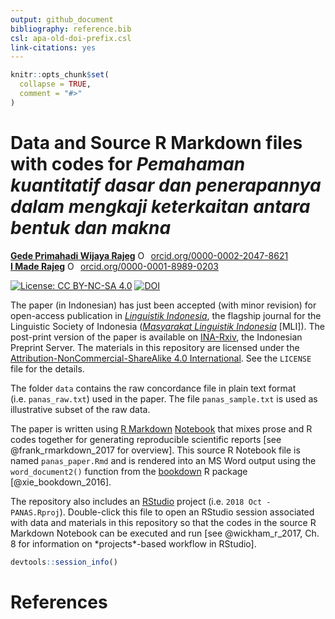```yaml
---
output: github_document
bibliography: reference.bib
csl: apa-old-doi-prefix.csl
link-citations: yes
---
```


<!-- README.md is generated from README.Rmd. Please edit that file -->


```r
knitr::opts_chunk$set(
  collapse = TRUE,
  comment = "#>"
)
```
# Data and Source R Markdown files with codes for *Pemahaman kuantitatif dasar dan penerapannya dalam mengkaji keterkaitan antara bentuk dan makna*

[__Gede Primahadi Wijaya Rajeg__](https://figshare.com/authors/Gede_Primahadi_Wijaya_Rajeg/1234749) 
<a itemprop="sameAs" content="https://orcid.org/0000-0002-2047-8621" href="https://orcid.org/0000-0002-2047-8621" target="orcid.widget" rel="noopener noreferrer" style="vertical-align:top;"><img src="https://orcid.org/sites/default/files/images/orcid_16x16.png" style="width:1em;margin-right:.5em;" alt="ORCID iD icon">orcid.org/0000-0002-2047-8621</a>
<br>[__I Made Rajeg__](https://figshare.com/authors/I_Made_Rajeg/4052377)  <a itemprop="sameAs" content="https://orcid.org/0000-0001-8989-0203" href="https://orcid.org/0000-0001-8989-0203" target="orcid.widget" rel="noopener noreferrer" style="vertical-align:top;"><img src="https://orcid.org/sites/default/files/images/orcid_16x16.png" style="width:1em;margin-right:.5em;" alt="ORCID iD icon">orcid.org/0000-0001-8989-0203</a>

[![License: CC BY-NC-SA 4.0](https://licensebuttons.net/l/by-nc-sa/4.0/80x15.png)](https://creativecommons.org/licenses/by-nc-sa/4.0/) [![DOI](https://img.shields.io/badge/doi-10.26180/5c6e1160b8d8a-blue.svg?style=popout&labelColor=lightgray&logo=data%3Aimage%2Fpng%3Bbase64%2CiVBORw0KGgoAAAANSUhEUgAAABYAAAAUCAYAAACJfM0wAAAFP0lEQVR42pWU61MTVxjG4zgKOvamtvUynVEIgkWrFQOEik0VWoEkkOxuZMkmIZfdJHtJyJVAqQZvWAcEJSHBQAERGYPoKCMkAokFDBA2BOVSO37wT6EbP9jWS63PzJnZ2XnPb855z%2FM%2BrHcJo4dTMXr0iJMWbHQvshs9y2mGCBfaMJ0LFMzkCL9kfaDWFCmpz6FMaD1Kj9ShcyOTF%2BYhbttSWndnOLMhwgGPR3KAlZnDALADc24sqdB%2F9r%2BownJyh1BmHC%2FT26s0sYcEMddX7l5K93tj6chknrhuOlvc2vODVIWDWrkQMTQxqxeCTBveCVxlThrlQNvO8eU7BVLyHHS%2BoRKNPew%2F%2BwTRe1dS8FBpSW3kMEBYyzRVxTKjSYAYfhNp7TqRocYsC975AqPDW98KDmfBW5krjg7lS84wm3rhpiYtGg9aW1YO4rdcudWTWaAFF2MWvtZSV97UXKkO369W0%2BNWNDbqVtPBaygd6MJoet0b4OfsoqRIDmgNcUE5X0rq4CtXFPi839EW32sLgSV4PV9tLKutN6pDgzg%2BP2CxzF921C7YVPZ4vdQSazHpo3cR1urqmn9BPfGMXe4%2F2aYAVkhMc4A%2BmQS3g%2FUN1WT8ht03tp94UAhqYJUZQEO3JOcXFFh75CDROZFm882yTzNtMrqXU%2B%2B0LaUqPE%2F3kJ3P0j9KMIsoKonlXk45wrx6tGtof8UMB8Q9hXKtAK%2B26mb7yKvTR8Xh4uJtGIatcy471%2Fuvf7N7RChEAvkQOcUrtf5ezCcGG%2FNk7XPptrbFtEetz9J3JMCQ2rSZRT2%2FmuR6%2Bi3X%2FQf7xpD1GBnOghzqkzhe3uFRGRd9b%2FgVPUnskVaacINIq%2Bv%2FvqI2miW2TPBEvtut3Aw%2FBK1N1JQiBiULpYN1eGzA61rcp%2Fcsp1pGtIXmu0cqjKpyQgRB%2FrWvg%2FGwf5MqNCCXXGo0JRxSI0LNUY4YjzBtnMoVCxM1ZQoqlQEHqhlrtWrpYapx4SeLd3G39e5ZrnGczxe9PMFr8oczNzXNF8mJBb8Z9raZi6SURXVST03kAl1TOUBxoob59zHT6KtJ5W53nmZ6uFszHzJY4pdqf106gbtnuepmWrz9dfAQF84YaOHgDYsiHTofOCVpaLQIpJQXhsmXrXgFLkWofKGMipUpzUiFx00qw%2Fe16sh9q36mn1A96AX4up93MhvWO1%2FwkhF%2FB9sA6WRjpQK8LZ5mM9LXcIwOKsp0NrtQZpjgy007%2FwYrzV8JESNZglB6PkLdEMiNDgFqrRbq7bYKpZFs%2FlGFBRQFksYnhbAq0K9DmNpHXMjWOf61s%2BEpYNLMjQ%2FCTS2IAKa0EIRvegVO6AWPlzz2HVhz8xisvHZcjnsLELn%2FKOwIZYP2oPwE3jm%2Bt6rmibNK2tOFKyS4dYoDOXpuH1C5VvbJ0OiwVRMLKP85IAIM2%2FjyYzZbtGUqGxxhQuZ0JBu4PpMHYCER39zbd4hsX0hxnFlQmbG5oAmw%2FHJKL9IqZw%2BB9u7hAxbXUoZLO3fPo4kGfImRfmsI0UxeDDbnb%2B8IZ15sp%2FdomIm65V5O056KE4QmNlYrv9lFFSOk0Vcgq5rOBrp94UyCGQobMevaUhkPf8r6L7Wv7N3OwB4yfibPxWGcivVK0bkxv2biHsKXUXUSKeV6nAugU7mg1BtPv9S2yO7perErmfU%2Bra6y1nQsZ25up1nrUHqUCfrApDrgzxZqrL3Mo170FSC8x0zQMwugVllJ7XTKJ6wPlWY2uJuxUg5kuryBsdIFvsygC%2FMqkx9zxEcTMfu%2B%2FX8BYwZV%2FHPwUmAAAAAASUVORK5CYII%3D)](http://dx.doi.org/10.26180/5c6e1160b8d8a)

The paper (in Indonesian) has just been accepted (with minor revision) for open-access publication in [*Linguistik Indonesia*](http://www.linguistik-indonesia.org), the flagship journal for the Linguistic Society of Indonesia ([*Masyarakat Linguistik Indonesia*](http://www.mlindonesia.org) [MLI]). The post-print version of the paper is available on [INA-Rxiv](https://doi.org/10.31227/osf.io/bt4h7), the Indonesian Preprint Server. The materials in this repository are licensed under the [Attribution-NonCommercial-ShareAlike 4.0 International](https://creativecommons.org/licenses/by-nc-sa/4.0/). See the `LICENSE` file for the details.

The folder `data` contains the raw concordance file in plain text format (i.e. `panas_raw.txt`) used in the paper. The file `panas_sample.txt` is used as illustrative subset of the raw data.

The paper is written using [R Markdown](https://rmarkdown.rstudio.com) [Notebook](https://bookdown.org/yihui/rmarkdown/notebook.html) that mixes prose and R codes together for generating reproducible scientific reports [see @frank_rmarkdown_2017 for overview]. This source R Notebook file is named `panas_paper.Rmd` and is rendered into an MS Word output using the `word_document2()` function from the [bookdown](https://bookdown.org) R package [@xie_bookdown_2016].

The repository also includes an [RStudio](https://www.rstudio.com) project (i.e. `2018 Oct - PANAS.Rproj`). Double-click this file to open an RStudio session associated with data and materials in this repository so that the codes in the source R Markdown Notebook can be executed and run [see @wickham_r_2017, Ch. 8 for information on *projects*-based workflow in RStudio].

```r
devtools::session_info()
```

# References